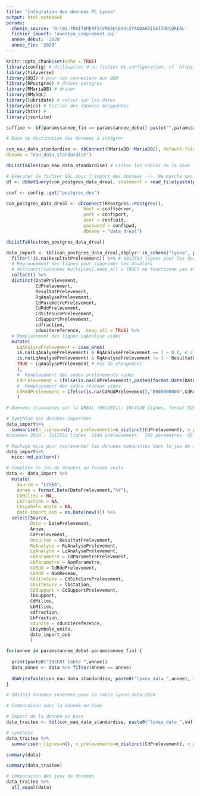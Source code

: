 ```yaml
---
title: "Intégration des données PC Lyxea"
output: html_notebook
params:  
  chemin_source: 'O:\02.TRAITEMENTS\VMEAU\EAU\STANDARDISATION\DREAL'
  fichier_import: 'ouestco_complement.sql'
  annee_debut: '2020'
  annee_fin: '2020'
---
```


```r
knitr::opts_chunk$set(echo = TRUE)
library(config) # Utilisation d'un fichier de configuration, cf  https://db.rstudio.com/best-practices/managing-credentials/#stored-in-a-file-with-config
library(tidyverse)
library(DBI) # pour les connexions aux BDD
library(RPostgres) # driver postgres
library(RMariaDB) # driver
library(RMySQL)
library(lubridate) # calcul sur les dates
library(mice) # Gestion des données manquantes
library(httr) #
library(jsonlite)

suffixe <- if(params$annee_fin == params$annee_debut) paste("",params$annee_debut, sep="_") else paste("",params$annee_debut,params$annee_fin, sep="_")

```

```r

# Base de destination des données à intégrer

con_eau_data_standardise <- dbConnect(RMariaDB::MariaDB(), default.file = '../../.my.cnf', groups="mysql_oeb",
dbname = "eau_data_standardise")

dbListTables(con_eau_data_standardise) # Lister les tables de la base
```

```r
# Executer le fichier SQL pour l'import des données -->  Ne marche pas
df <- dbGetQuery(con_postgres_data_dreal, statement = read_file(paste(params$chemin_source, params$fichier_import,sep="\\")))
```

```r

conf <- config::get("postgres_dev")

con_postgres_data_dreal <- dbConnect(RPostgres::Postgres(),
                             host = conf$server,
                             port = conf$port,
                             user = conf$uid,
                             password = conf$pwd,
                             dbname = "data_dreal")

dbListTables(con_postgres_data_dreal)
```

```r
data_import <- tbl(con_postgres_data_dreal,dbplyr::in_schema("lyxea", paste0("oeb",suffixe)))%>%
  filter(!is.na(ResultatPrelevement)) %>% # 1012553 lignes pour les données 2020
  # Regroupement des lignes pour supprimer les doublons
  # distinct([colonnes multiples],keep_all = TRUE) ne fonctionne pas en direct sur la BDD, donc le jeu de données est chargé via collect()
  collect() %>% 
  distinct(DatePrelevement,
           CdPrelevement,
           ResultatPrelevement,
           RqAnalysePrelevement,
           CdParametrePrelevement,
           CdRddPrelevement,
           CdSiteSurvPrelevement,
           CdSupportPrelevement,
           cdfraction,
           cdunitereference, .keep_all = TRUE) %>%
  # Remplacement des lignes LqAnalyse vides
  mutate(
    LqAnalysePrelevement = case_when(
    is.na(LqAnalysePrelevement) & RqAnalysePrelevement == 1 ~ 0.0, # Si RqAnalyse 1 --> = 0.0
    is.na(LqAnalysePrelevement) & RqAnalysePrelevement != 1 ~ ResultatPrelevement, # Sinon --> = Resultat
    TRUE ~ LqAnalysePrelevement # Pas de changement
    ),
    #  Remplacement des codes prélèvements vides
    CdPrelevement = ifelse(is.na(CdPrelevement),paste0(format.Date(DatePrelevement,"%Y%mm%dd"),CdSiteSurvPrelevement),CdPrelevement),
    #  Remplacement des codes réseaux vides
    CdRddPrelevement = ifelse(is.na(CdRddPrelevement),"0000000000",CdRddPrelevement) 
    )

# Données transmises par la DREAL (06/2021): 1014528 lignes, format SQL.

# Synthèse des données importées
data_import%>%
  summarise(n_lignes=n(), n_prelevements=n_distinct(CdPrelevement), n_parametres=n_distinct(CdParametrePrelevement), n_reseaux=n_distinct(CdRddPrelevement), n_sites=n_distinct(CdSiteSurvPrelevement), date_min=min(DatePrelevement), date_max=max(DatePrelevement))
#Données 2020 : 1012553 lignes	9146 prélèvements	789 paramètres	86 réseaux 833 sites du 2/01/2020 au 30/12/2020
```

```r
# Package mice pour représenter les données manquantes dans le jeu de données
data_import%>%
  mice::md.pattern()
```

```r
# Complète le jeu de données au format voulu
data <- data_import %>%
  mutate(
    Source = "LYXEA",
    Annee = format.Date(DatePrelevement,"%Y"),
    LbMilieu = NA,
    LbFraction = NA,
    Lbsymbole_unite = NA,
    date_import_oeb = as.Date(now())) %>%
  select(Source,
         Date = DatePrelevement,
         Annee,
         CdPrelevement,
         Resultat = ResultatPrelevement,
         RqAnalyse = RqAnalysePrelevement,
         LqAnalyse = LqAnalysePrelevement,
         CdParametre = CdParametrePrelevement,
         LbParametre = NomParametre,
         CdRdd = CdRddPrelevement,
         LbRdd = NomReseau,
         CdSiteSurv = CdSiteSurvPrelevement,
         LbSiteSurv = lbstation,
         CdSupport = CdSupportPrelevement,
         lbsupport,
         CdMilieu,
         LbMilieu,
         cdfraction,
         LbFraction,
         cdunite = cdunitereference,
         Lbsymbole_unite,
         date_import_oeb
         )
```

```r
for(annee in params$annee_debut:params$annee_fin) {
  
  print(paste0("INSERT table ",annee))
  data_annee <- data %>% filter(Annee == annee)
  
  dbWriteTable(con_eau_data_standardise, paste0("lyxea_data_",annee), value = data_annee, overwrite=TRUE, append=FALSE)
}

# 1012553 données insérées pour la table lyxea_data_2020
```


```r
# Comparaison avec la donnée en base

# Import de la donnée en base
data_traitee <- tbl(con_eau_data_standardise, paste0("lyxea_data_",suffixe) %>% collect()

# synthèse
data_traitee %>%
  summarise(n_lignes=n(), n_prelevements=n_distinct(CdPrelevement), n_parametres=n_distinct(CdParametre), n_reseaux=n_distinct(CdRdd), n_sites=n_distinct(CdSiteSurv), date_min=min(Date), date_max=max(Date))

summary(data)

summary(data_traitee)

# Comparaison des jeux de données
data_traitee %>%
  all_equal(data)
```



